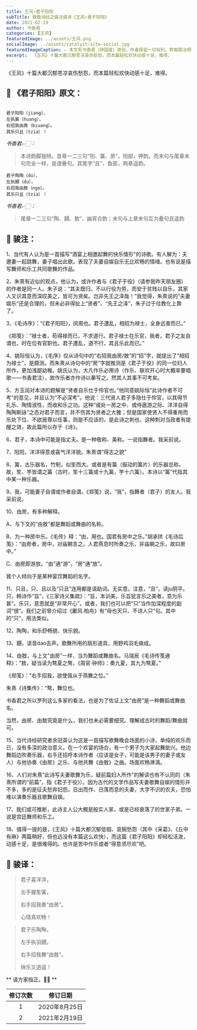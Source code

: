 ```yaml
---
title: 王风∘君子阳阳
subTitle: 致敬诗经之骏注骏译《王风∘君子阳阳》 
date: 2021-02-19 
author: 书香君
categories: [王风]
featuredImage: ../assets/王风.png
socialImage: ../assets/catalyst-site-social.jpg
featuredImageCaption: ⚠️️ 本文系书香君（钟国骏）原创，作者保留一切权利，转载需注明出处。
excerpt:  《王风》十篇大都沉郁苍凉哀伤愁怨，而本篇轻松欢快动感十足，难得。   
---
```


《王风》十篇大都沉郁苍凉哀伤愁怨，而本篇轻松欢快动感十足，难得。

## 🌼 《君子阳阳》原文：
```

君子阳阳（jiang），
左执簧（huang），
右招我由房（biuang）。
其乐只且（tzia）！

```
*书香君👉🏻：* 

> 本诗韵脚独特。首章一二三句“阳、簧、房”，阳部，押韵。而末句与尾章末句完全一样，是谓叠句。其尾字“且”，鱼部，两章遥韵。

```
君子陶陶（du），
左执翿（du），
右招我由敖（ngo）。
其乐只且（tzia）！

```
*书香君👉🏻：* 

> 尾章一二三句“陶、翿、敖”，幽宵合韵；末句与上章末句互为叠句且遥韵

## 🍁️ 骏注：

1、当代有人认为是一首描写“酒宴上相邀起舞的快乐情形”的诗歌。有人解为：夫邀妻一起跳舞，妻子唱出此歌。表现了夫妻自娱自乐无比欢畅的情绪。也有说是描写舞师和乐工共同歌舞的作品。

2、朱熹有近似的观点，他认为，或许作者与《君子于役》（请参我昨天朋友圈）的作者是同一人。朱子说：“其夫既归，不以行役为劳，而安于贫贱以自乐，其家人又识其意而深叹美之，皆可为贤矣。岂非先王之泽哉！”我觉得，朱熹说的“夫妻娱乐”还是合理的，但未必非得扯上“贤者”、“先王之泽”，朱子过于往教化上靠了。

3、《毛诗序》：“《君子阳阳》，闵周也。君子遭乱，相招为禄士，全身远害而已。”

《郑笺》：“禄士者，苟得禄而已，不求道行。君子禄士在乐官，我者，君子之友自谓也，时在位有官职也。君子遭乱，道不行，其且乐此而已。”

4、姚际恒认为，《毛序》仅从诗句中的“右招我由房/敖”的“招”字，就提出了“相招为禄士”，是臆测。而朱熹从诗句中的“房”字就推测是《君子于役》的同一位妇人所作，更加浅鄙幼稚。姚氏认为，大凡作乐必用诗（作乐、联欢开心时大概率要唱歌——书香君注），故作乐者亦作诗以摹写之。然其人其事不可考矣。

5、方玉润对本诗的题解是“贤者自乐仕于伶官也。”他同意姚际恒“此诗作者不可考”的意见，并且认为“不必深考”。他说：三代贤人君子多隐仕于伶官，以其得节礼乐、陶情淑性，而收和乐之功。这种“或处一房之中、或侍遨游之际、洋洋自得陶陶斯詠”之态对君子而言，并不伤其为贤者之大雅；但是国家使贤人不得重用而乐处下位、不欲居尊以任事，则是不应该的，是此诗之刺也，这种刺对当政者有提醒之效，故此篇所以存于《诗》。

6、君子，本诗中可能是指丈夫。是一种敬称、美称。一说指舞者。我采前说。

7、阳阳，洋洋得意或喜气洋洋貌。朱熹谓“得志之貌”

8、簧，古乐器名，竹制，似笙而大。或者是有簧（振动的簧片）的乐器总称。故，笙、竽皆谓之簧（古时，笙十三簧或十九簧，竽十六簧）。本诗以“簧”代指其中某一种乐器。

9、我，可能妻子自谓或作者自谓。《郑笺》说，“我”，指舞者（君子）的友人。我采前说。

10、由房，有多种解释。

A、与下文的“由敖”都是舞蹈或舞曲的名称。

B、为一种房中乐。《毛传》释：“由，用也。国君有房中之乐。”胡承珙《毛诗后笺》：“由房者，房中，对庙朝言之。人君燕息时所奏之乐，非庙朝之乐，故曰房中。”

C、由房即游放。“由”通“游”，“房”通“放”。

我个人倾向于是某种宴饮舞蹈的名字。

11、只且，只、且以及“只且”连用都是语助词。无实意。注意，“且”，读ju阴平。只，韩诗作“旨”，《三家诗义集疏》：“旨，本训美，乐旨犹言乐之美者，意为乐甚”。乐只，意思就是“非常开心”。或者，我们也可以把“只”当作加深程度的副词“很”。我们之前曾介绍过《鄘风.柏舟》有“母也天只、不谅人只”句。其中的“只”，用法类似。

12、陶陶，和乐舒畅貌、快乐貌。

13、翿，读音dao去声。歌舞所用的扇形道具，用野鸡羽毛做成。

14、由敖，与上文“由房”一样，当为舞蹈或舞曲名。马瑞辰《毛诗传笺通释》：“敖，疑当读为骜夏之骜，《周官·钟师》：奏九夏，其九为骜夏。”

《郑笺》：“右手招我，欲使我从于燕舞之位。”

朱熹《诗集传》：“骜，舞位也。

书香君之所以罗列这么多家的看法，也是为了佐证上文“由房”是一种舞蹈或舞曲名。

当然，由房、由敖究竟是什么，我们也未必需要细究。理解成古时的舞蹈/舞曲就可。

15、当代诗经研究者余冠英认为这是一首描写歌舞晚会场面的小诗，单纯的欢乐而已，没有多深的政治意义。在一个欢宴的场合，有一个男子为大家起舞助兴。他边舞蹈边吹奏乐器，右手还招呼本诗作者（应该是女子，可能是该男子的妻子或友人）与他协奏《由房》之乐、与他共舞《由敖》之曲。场面欢畅淋漓。

16、人们对朱熹“此诗写夫妻歌舞为乐，疑前篇妇人所作”的解读也有不认同的（朱熹所谓的“前篇”，指《君子于役》）。因为古代的文学作品写夫妻歌舞自娱的情形并不多，多的是征夫愁弃妇怨。日出而作、日落而息的夫妻，大字不识的农夫，恐怕难以演奏乐器且歌舞自娱。

17、我们或可推断，此诗主人公大概是殷实人家，或是已经衰落了的世家子弟。一说是宫廷舞师和乐工。

18、值得一提的是，《王风》十篇大都沉郁低徊、哀婉愁怨（其中《采葛》、《丘中有麻》两篇稍好，但也远没有本篇这么欢快），而这篇《君子阳阳》却轻松活泼，动感十足，是很难得的。也许是苦中作乐或者“得意须尽欢”吧。

## 🍁️ 骏译：

> 君子喜洋洋，
> 
> 左手握笙簧，
> 
> 右手招我奏“由房”。
> 
> 心情真欢畅！

> 君子乐陶陶，
> 
> 左手执羽翿，
> 
> 右手招我舞“由敖”。
> 
> 快乐又逍遥！

** 请方家指正。🙏🏻 **

| 修订次数      | 修订日期 | 
|   :----: |    :----:   | 
| 1    | 2020年8月25日       | 
| 2    | 2021年2月19日       | 
